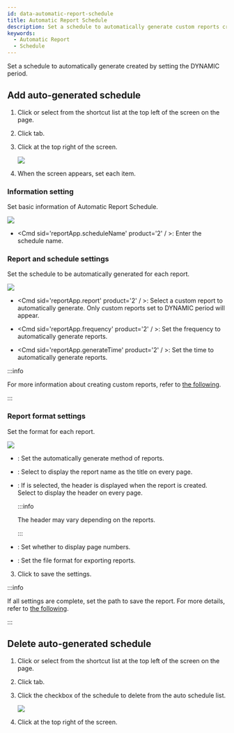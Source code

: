```yaml
---
id: data-automatic-report-schedule
title: Automatic Report Schedule
description: Set a schedule to automatically generate custom reports created by setting the DYNAMIC period.
keywords:
  - Automatic Report
  - Schedule
---
```


Set a schedule to automatically generate <Cmd sid='reportApp.customReport' product='2' /> created by setting the DYNAMIC period.

## Add auto-generated schedule

1. Click <Cmd sid='shell.header.data' /> or select <Cmd sid='shell.header.data' /> from the shortcut list at the top left of the screen on the <Cmd sid='shell.header.launcher' /> page.

2. Click <Cmd sid='reportApp.mainMenu.schedule' product='2' /> tab.

3. Click <Cmd sid='reportApp.addSchedule' product='2' /> at the top right of the screen.

   <Image src='/img/biostarx-data-auto-schedule-main.png' />

4. When the <Cmd sid='data.schedule.newSchedulePageTitle' /> screen appears, set each item.

### Information setting

Set basic information of Automatic Report Schedule.

<Image src='/img/biostarx-data-information.png' className='none' />

* <Cmd sid='reportApp.scheduleName' product='2' / >: Enter the schedule name.

### Report and schedule settings

Set the schedule to be automatically generated for each report.

<Image src='/img/biostarx-data-report-schedule.png' className='none' />

* <Cmd sid='reportApp.report' product='2' / >: Select a custom report to automatically generate. Only custom reports set to DYNAMIC period will appear.

* <Cmd sid='reportApp.frequency' product='2' / >: Set the frequency to automatically generate reports.

* <Cmd sid='reportApp.generateTime' product='2' / >: Set the time to automatically generate reports.

:::info

For more information about creating custom reports, refer to [the following](data-generate-reports#custom-report).

:::

### Report format settings

Set the format for each report.

<Image src='/img/biostarx-data-report-format.png' className='none' />

* <Cmd sid='reportApp.outputType' product='2' />: Set the automatically generate method of reports.

* <Cmd sid='reportApp.reportTitle' product='2' />: Select <Cmd sid='reportApp.showTitle' product='2' /> to display the report name as the title on every page.

* <Cmd sid='reportApp.header' product='2' />: If <Cmd sid='reportApp.showHeader' product='2' /> is selected, the header is displayed when the report is created. Select <Cmd sid='reportApp.onEveryPage' product='2' /> to display the header on every page.

    :::info

    The header may vary depending on the reports.

    :::

* <Cmd sid='reportApp.footer' product='2' />: Set whether to display page numbers.

* <Cmd sid='reportApp.fileFormat' product='2' />: Set the file format for exporting reports.

3. Click <Cmd sid="reportApp.apply" product='2' /> to save the settings.

:::info

If all settings are complete, set the path to save the report. For more details, refer to [the following](data-settings).

:::

## Delete auto-generated schedule

1. Click <Cmd sid='shell.header.data' /> or select <Cmd sid='shell.header.data' /> from the shortcut list at the top left of the screen on the <Cmd sid='shell.header.launcher' /> page.

2. Click <Cmd sid='reportApp.mainMenu.schedule' product='2' /> tab.

3. Click the checkbox of the schedule to delete from the auto schedule list.

   <Image src='/img/biostarx-data-auto-schedule-remove-item.png' />

4. Click <Cmd sid='common.button.delete' /> at the top right of the screen.

